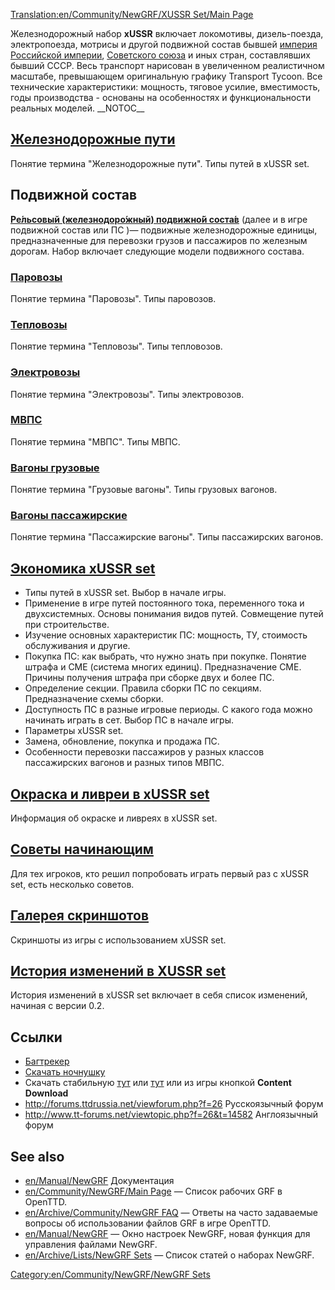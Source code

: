 [[Translation:en/Community/NewGRF/XUSSR Set/Main Page]]


{{en/Community/NewGRF/Infobox NewGRF|setname= xUSSR Set
|screenshot=ru/Community/NewGRF/XUSSR Set/«Lintston Transport», 1973-01-16.png
|artist=George, Wowan, Simozzz, Ghost, Rubiroid, Engineer_Keen, Otecan, LitNik
|coder=George
|focus=en/Community/NewGRF/Addons Trains
|homepage=forums.ttdrussia.net/viewforum.php?f=26
|homepagename= xUSSR Set at ttdrussia.net
|copyright= copyrighted
}}
Железнодорожный набор '''xUSSR''' включает локомотивы, дизель-поезда, электропоезда, мотрисы и другой подвижной состав бывшей [https://www.wikipedia.org/wiki/ru:Российская империя Российской империи], [https://www.wikipedia.org/wiki/ru:СССР Советского союза] и иных стран, составлявших бывший СССР. Весь транспорт нарисован в увеличенном реалистичном масштабе, превышающем оригинальную графику Transport Tycoon.  Все технические характеристики: мощность, тяговое усилие, вместимость, годы производства - основаны на особенностях и функциональности реальных моделей.
__NOTOC__
== [https://wiki.openttd.org/XUSSR_Set/Railway_tracks/Ru Железнодорожные пути] ==
Понятие термина "Железнодорожные пути". Типы путей в xUSSR set.

== Подвижной состав ==
[https://ru.wikipedia.org/wiki/Рельсовый_подвижной_состав '''Ре́льсовый (железнодоро́жный) подвижно́й соста́в'''] (далее и в игре подвижной состав или ПС )— подвижные железнодорожные единицы, предназначенные для перевозки грузов и пассажиров по железным дорогам.
Набор включает следующие модели подвижного состава.
===[https://wiki.openttd.org/XUSSR_Set/Steam/Ru Паровозы]===
Понятие термина "Паровозы". Типы паровозов.

===[https://wiki.openttd.org/XUSSR_Set/diesel_locomotive/Ru Тепловозы]===
Понятие термина "Тепловозы". Типы тепловозов.

===[https://wiki.openttd.org/XUSSR_Set/Electric_locomotive/Ru Электровозы]===
Понятие термина "Электровозы". Типы электровозов.

===[https://wiki.openttd.org/XUSSR_Set/DMU_EMU/Ru МВПС]===
Понятие термина "МВПС". Типы МВПС.

=== [https://wiki.openttd.org/XUSSR_Set/Freight_wagon/Ru Вагоны грузовые] ===
Понятие термина "Грузовые вагоны". Типы грузовых вагонов.

===[https://wiki.openttd.org/XUSSR_Set/Passenger_wagon/Ru Вагоны пассажирские] ===
Понятие термина "Пассажирские вагоны". Типы пассажирских вагонов.

== [https://wiki.openttd.org/XUSSR_Set/Economy_XUSSR_Set/Ru Экономика xUSSR set] ==
* Типы путей в xUSSR set. Выбор в начале игры.
* Применение в игре путей постоянного тока, переменного тока и двухсистемных. Основы понимания видов путей. Совмещение путей при строительстве.
* Изучение основных характеристик ПС: мощность, ТУ, стоимость обслуживания и другие.  
* Покупка ПС: как выбрать,  что нужно знать при покупке. Понятие штрафа и СМЕ (система многих единиц). Предназначение СМЕ. Причины получения штрафа при сборке двух и более ПС.
* Определение секции. Правила сборки ПС по секциям. Предназначение схемы сборки.
* Доступность ПС в разные игровые периоды. С какого года можно начинать играть в сет. Выбор ПС в начале игры.
* Параметры xUSSR set.
* Замена, обновление, покупка и продажа ПС.
* Особенности перевозки пассажиров у разных классов пассажирских вагонов и разных типов МВПС.

== [https://wiki.openttd.org/XUSSR_Set/Painting_and_liveryes_in_xUSSR_set/Ru Окраска и ливреи в xUSSR set]  ==
Информация об окраске и ливреях в xUSSR set.

==[https://wiki.openttd.org/XUSSR_Set/Tips_for_beginners/Ru Советы начинающим] ==
Для тех игроков, кто решил попробовать играть первый раз с xUSSR set, есть несколько советов.

== [https://wiki.openttd.org/XUSSR_Set/Screenshots_gallery/Ru Галерея скриншотов] ==
Скриншоты из игры с использованием xUSSR set.

==[https://wiki.openttd.org/XUSSR_Set/Change_history/Ru История изменений в XUSSR set]==
История изменений в xUSSR set включает в себя список изменений, начиная с версии 0.2.

==Ссылки==
*[https://dev.openttdcoop.org/projects/xussrset/issues Багтрекер]
*[http://bundles.openttdcoop.org/xussrset/push/LATEST/ Скачать ночнушку]
*Cкачать стабильную [http://bundles.openttdcoop.org/xussrset/releases/ тут] или [http://binaries.openttd.org/bananas/newgrf/xUSSR_set-0.3.tar.gz тут] или из игры кнопкой '''Content Download'''
*http://forums.ttdrussia.net/viewforum.php?f=26 Русскоязычный форум
*http://www.tt-forums.net/viewtopic.php?f=26&t=14582 Англоязычный форум

== See also ==
* [[en/Manual/NewGRF]] Документация
* [[en/Community/NewGRF/Main Page]] &mdash; Список рабочих GRF в OpenTTD.
* [[en/Archive/Community/NewGRF FAQ]] &mdash; Ответы на часто задаваемые вопросы об использовании файлов GRF в игре OpenTTD.
* [[en/Manual/NewGRF]] &mdash; Окно настроек NewGRF, новая функция для управления файлами NewGRF. 
* [[en/Archive/Lists/NewGRF Sets]] &mdash; Список статей о наборах NewGRF.

[[Category:en/Community/NewGRF/NewGRF Sets]]